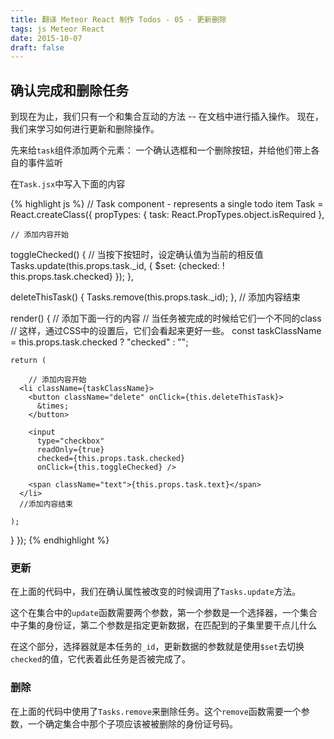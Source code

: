 ```yaml
---
title: 翻译 Meteor React 制作 Todos - 05 - 更新删除
tags: js Meteor React
date: 2015-10-07
draft: false
---
```


## 确认完成和删除任务

到现在为止，我们只有一个和集合互动的方法 -- 在文档中进行插入操作。
现在，我们来学习如何进行更新和删除操作。

先来给`task`组件添加两个元素： 一个确认选框和一个删除按钮，并给他们带上各自的事件监听

在`Task.jsx`中写入下面的内容

{% highlight js %}
// Task component - represents a single todo item
Task = React.createClass({
  propTypes: {
    task: React.PropTypes.object.isRequired
  },

	// 添加内容开始
  toggleChecked() {
    // 当按下按钮时，设定确认值为当前的相反值
    Tasks.update(this.props.task._id, {
      $set: {checked: ! this.props.task.checked}
    });
  },
 
  deleteThisTask() {
    Tasks.remove(this.props.task._id);
  },
  // 添加内容结束
 
  render() {
  	// 添加下面一行的内容
    // 当任务被完成的时候给它们一个不同的class
    // 这样，通过CSS中的设置后，它们会看起来更好一些。
    const taskClassName = this.props.task.checked ? "checked" : "";
 
    return (

    	// 添加内容开始
      <li className={taskClassName}>
        <button className="delete" onClick={this.deleteThisTask}>
          &times;
        </button>
 
        <input
          type="checkbox"
          readOnly={true}
          checked={this.props.task.checked}
          onClick={this.toggleChecked} />
 
        <span className="text">{this.props.task.text}</span>
      </li>
      //添加内容结束

    );
  }
});
{% endhighlight %}

### 更新

在上面的代码中，我们在确认属性被改变的时候调用了`Tasks.update`方法。

这个在集合中的`update`函数需要两个参数，第一个参数是一个选择器，一个集合中子集的身份证，第二个参数是指定更新数据，在匹配到的子集里要干点儿什么

在这个部分，选择器就是本任务的`_id`，更新数据的参数就是使用`$set`去切换`checked`的值，它代表着此任务是否被完成了。

### 删除

在上面的代码中使用了`Tasks.remove`来删除任务。这个`remove`函数需要一个参数，一个确定集合中那个子项应该被被删除的身份证号码。